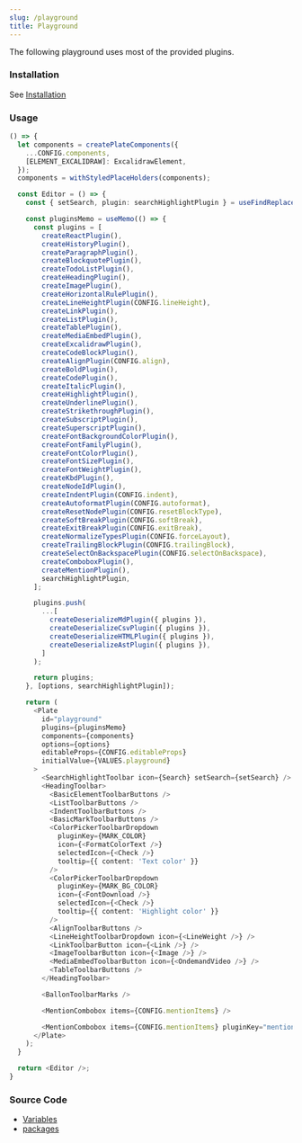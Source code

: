 ```yaml
---
slug: /playground
title: Playground
---
```


The following playground uses most of the provided plugins.

### Installation

See [Installation](/docs/installation)

### Usage

```ts live
() => {
  let components = createPlateComponents({
    ...CONFIG.components,
    [ELEMENT_EXCALIDRAW]: ExcalidrawElement,
  });
  components = withStyledPlaceHolders(components);

  const Editor = () => {
    const { setSearch, plugin: searchHighlightPlugin } = useFindReplacePlugin();

    const pluginsMemo = useMemo(() => {
      const plugins = [
        createReactPlugin(),
        createHistoryPlugin(),
        createParagraphPlugin(),
        createBlockquotePlugin(),
        createTodoListPlugin(),
        createHeadingPlugin(),
        createImagePlugin(),
        createHorizontalRulePlugin(),
        createLineHeightPlugin(CONFIG.lineHeight),
        createLinkPlugin(),
        createListPlugin(),
        createTablePlugin(),
        createMediaEmbedPlugin(),
        createExcalidrawPlugin(),
        createCodeBlockPlugin(),
        createAlignPlugin(CONFIG.align),
        createBoldPlugin(),
        createCodePlugin(),
        createItalicPlugin(),
        createHighlightPlugin(),
        createUnderlinePlugin(),
        createStrikethroughPlugin(),
        createSubscriptPlugin(),
        createSuperscriptPlugin(),
        createFontBackgroundColorPlugin(),
        createFontFamilyPlugin(),
        createFontColorPlugin(),
        createFontSizePlugin(),
        createFontWeightPlugin(),
        createKbdPlugin(),
        createNodeIdPlugin(),
        createIndentPlugin(CONFIG.indent),
        createAutoformatPlugin(CONFIG.autoformat),
        createResetNodePlugin(CONFIG.resetBlockType),
        createSoftBreakPlugin(CONFIG.softBreak),
        createExitBreakPlugin(CONFIG.exitBreak),
        createNormalizeTypesPlugin(CONFIG.forceLayout),
        createTrailingBlockPlugin(CONFIG.trailingBlock),
        createSelectOnBackspacePlugin(CONFIG.selectOnBackspace),
        createComboboxPlugin(),
        createMentionPlugin(),
        searchHighlightPlugin,
      ];

      plugins.push(
        ...[
          createDeserializeMdPlugin({ plugins }),
          createDeserializeCsvPlugin({ plugins }),
          createDeserializeHTMLPlugin({ plugins }),
          createDeserializeAstPlugin({ plugins }),
        ]
      );

      return plugins;
    }, [options, searchHighlightPlugin]);

    return (
      <Plate
        id="playground"
        plugins={pluginsMemo}
        components={components}
        options={options}
        editableProps={CONFIG.editableProps}
        initialValue={VALUES.playground}
      >
        <SearchHighlightToolbar icon={Search} setSearch={setSearch} />
        <HeadingToolbar>
          <BasicElementToolbarButtons />
          <ListToolbarButtons />
          <IndentToolbarButtons />
          <BasicMarkToolbarButtons />
          <ColorPickerToolbarDropdown
            pluginKey={MARK_COLOR}
            icon={<FormatColorText />}
            selectedIcon={<Check />}
            tooltip={{ content: 'Text color' }}
          />
          <ColorPickerToolbarDropdown
            pluginKey={MARK_BG_COLOR}
            icon={<FontDownload />}
            selectedIcon={<Check />}
            tooltip={{ content: 'Highlight color' }}
          />
          <AlignToolbarButtons />
          <LineHeightToolbarDropdown icon={<LineWeight />} />
          <LinkToolbarButton icon={<Link />} />
          <ImageToolbarButton icon={<Image />} />
          <MediaEmbedToolbarButton icon={<OndemandVideo />} />
          <TableToolbarButtons />
        </HeadingToolbar>

        <BallonToolbarMarks />

        <MentionCombobox items={CONFIG.mentionItems} />

        <MentionCombobox items={CONFIG.mentionItems} pluginKey="mention2" />
      </Plate>
    );
  }

  return <Editor />;
}
```

### Source Code

- [Variables](https://github.com/udecode/plate/blob/main/docs/src/live/live.tsx)
- [packages](https://github.com/udecode/plate/tree/main/packages)
